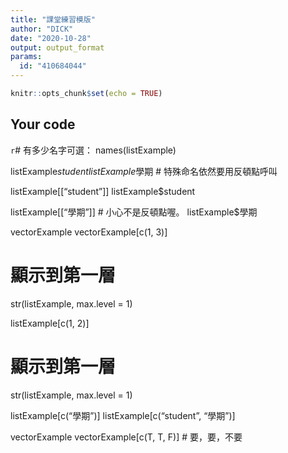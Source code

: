 ---
title: "課堂練習模版"
author: "DICK"
date: "2020-10-28"
output: output_format
params:
  id: "410684044"
---

```{r setup, include=FALSE}
knitr::opts_chunk$set(echo = TRUE)
```

## Your code

```{r}

```# 有多少名字可選：
names(listExample)

listExample$student
listExample$學期  # 特殊命名依然要用反頓點呼叫

listExample[["student"]]
listExample$student

listExample[["學期"]]  # 小心不是反頓點喔。
listExample$學期

vectorExample
vectorExample[c(1, 3)]

# 顯示到第一層
str(listExample, max.level = 1)

listExample[c(1, 2)]

# 顯示到第一層
str(listExample, max.level = 1)

listExample[c("學期")]
listExample[c("student", "學期")]

vectorExample
vectorExample[c(T, T, F)]  # 要，要，不要